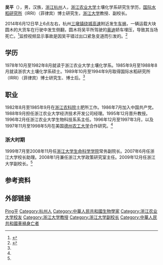 '''吴平'''（{{bd|1957年|3月|2014年|6月12日|catIdx=Wu吳}}），男，汉族，[[浙江|浙江]][[杭州|杭州]]人，[[浙江农业大学|浙江农业大学]]土壤化学系研究生学历，[[国际水稻研究所|国际水稻研究所]]（IRRI）（菲律宾）博士研究生，[[浙江大学|浙江大学]]教授、副校长。

2014年6月12日早上6点左右，杭州[[三墩镇_(杭州市)|三墩镇]][[杭州绕城高速|绕城高速]]附近发生[[车祸|车祸]]，一辆运载大块圆木的大货车在行驶中发生侧翻，圆木将吴平所驾驶的[[奥迪|奥迪]]轿车埋压，导致其当场死亡。<ref name="身亡">{{cite web |url=http://gb.cri.cn/42071/2014/06/12/7371s4574696.htm |language= |title=浙大副校长吴平车祸身亡 驾驶奥迪被侧翻货车埋压 |publisher=人民网 |date=2014-06-12 |accessdate= |archive-date=2014-07-14 |archive-url=https://web.archive.org/web/20140714133822/http://gb.cri.cn/42071/2014/06/12/7371s4574696.htm |dead-url=no }}</ref>监控视频显示事故是因吴平错过出口紧急变道而引发的。<ref >{{cite web |url=http://auto.163.com/14/0613/08/9UJUQVOH00084TUM.html |language= |title=高速行车需谨慎 高速变道事故引发的思考 |publisher=网易汽车 |date=2014-06-13 |accessdate= |archive-date=2014-06-16 |archive-url=https://web.archive.org/web/20140616034424/http://auto.163.com/14/0613/08/9UJUQVOH00084TUM.html |dead-url=no }}</ref>

== 学历 ==
1978年10月至1982年8月就读于浙江农业大学土壤化学系。1985年9月至1988年8月就读浙农大土壤化学系硕士。1989年10月至1994年9月取得国际水稻研究所（IRRI）（菲律宾）博士研究生、博士后。<ref name="身亡"/>

== 职业 ==
1982年8月至1985年9月在[[浙江农科院|浙江农科院]]土肥所工作。1986年7月加入中国共产党。1988年9月担任浙江农业大学经济技术开发公司经理。1995年12月晋升教授。1996年2月任浙江农业大学生物科技系系主任。1996年12月至1997年3月，以及1997年11月至1998年5月在美国[[德州农工大学|德州农工大学]]合作研究。<ref name="身亡"/>

=== 浙大时期 ===
1999年7月至2008年11月任[[浙江大学生命科学学院|浙江大学生命科学学院]]常务副院长。2007年6月任浙江大学校长助理。2008年1月兼任浙江大学政策研究室主任。2009年12月任浙江大学副校长。<ref name="身亡"/>

== 参考资料 ==
{{reflist}}

== 外部链接 ==

{{DEFAULTSORT:WU吴}}
[[Category:吴姓|Ping平]]
[[Category:杭州人|Category:杭州人]]
[[Category:中華人民共和國生物學家|Category:中華人民共和國生物學家]]
[[Category:浙江农业大学校友|Category:浙江农业大学校友]]
[[Category:浙江大学教授|Category:浙江大学教授]]
[[Category:浙江大学副校长|Category:浙江大学副校长]]
[[Category:中華人民共和國車禍身亡者|Category:中華人民共和國車禍身亡者]]